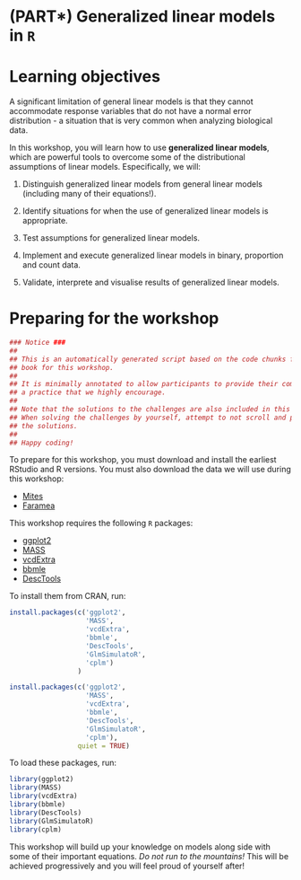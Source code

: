 # (PART\*) Generalized linear models in `R` {-}

# Learning objectives

A significant limitation of general linear models is that they cannot accommodate response variables that do not have a normal error distribution - a situation that is very common when analyzing biological data. 

In this workshop, you will learn how to use **generalized linear models**, which are powerful tools to overcome some of the distributional assumptions of linear models. Especifically, we will:

1. Distinguish generalized linear models from general linear models (including many of their equations!).

2. Identify situations for when the use of generalized linear models is appropriate.

3. Test assumptions for generalized linear models.

4. Implement and execute generalized linear models in binary, proportion and count data.

5. Validate, interprete and visualise results of generalized linear models.


# Preparing for the workshop

```r
### Notice ###
##                                                                             #
## This is an automatically generated script based on the code chunks from the #
## book for this workshop.                                                     #
##                                                                             #
## It is minimally annotated to allow participants to provide their comments:  # 
## a practice that we highly encourage.                                        #
##                                                                             #
## Note that the solutions to the challenges are also included in this script. #
## When solving the challenges by yourself, attempt to not scroll and peek at  #
## the solutions.                                                              #
##                                                                             #
## Happy coding!                                                               #

```

To prepare for this workshop, you must download and install the earliest RStudio and R versions. You must also download the data we will use during this workshop:

-    [Mites](https://raw.githubusercontent.com/QCBSRworkshops/workshop06/main/book-en/data/mites.csv)
-    [Faramea](https://github.com/QCBSRworkshops/workshop06/blob/main/book-en/data/faramea.csv)


This workshop requires the following `R` packages:

-    [ggplot2](https://cran.r-project.org/package=ggplot2) 
-    [MASS](https://cran.r-project.org/package=MASS) 
-    [vcdExtra](https://cran.r-project.org/package=vcdExtra) 
-    [bbmle](https://cran.r-project.org/package=bbmle)
-    [DescTools](https://cran.r-project.org/package=DescTools)

To install them from CRAN, run:

```r
install.packages(c('ggplot2', 
                   'MASS', 
                   'vcdExtra',
                   'bbmle',
                   'DescTools',
                   'GlmSimulatoR',
                   'cplm')
                 )
```

```r
install.packages(c('ggplot2', 
                   'MASS', 
                   'vcdExtra',
                   'bbmle',
                   'DescTools',
                   'GlmSimulatoR',
                   'cplm'),
                 quiet = TRUE)
```


To load these packages, run:

```r
library(ggplot2)
library(MASS)
library(vcdExtra)
library(bbmle)
library(DescTools)
library(GlmSimulatoR)
library(cplm)
```

This workshop will build up your knowledge on models along side with some of their important equations. *Do not run to the mountains!* This will be achieved progressively and you will feel proud of yourself after!
